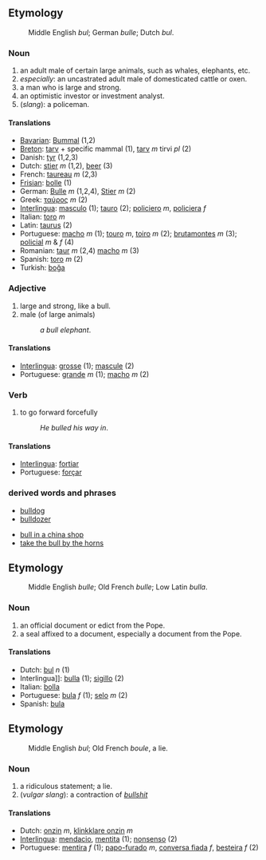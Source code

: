==Etymology==
:Middle English ''bul''; German ''bulle''; Dutch ''bul''.

=== Noun ===
#an adult male of certain large animals, such as whales, elephants, etc.
#''especially'': an uncastrated adult male of domesticated cattle or oxen.
#a man who is large and strong.
#an optimistic investor or investment analyst.
#(''slang''): a policeman.
==== Translations ====
*[[Bavarian]]: [[Bummal]] (1,2)
*[[Breton]]: [[tarv]] + specific mammal (1), [[tarv]] ''m'' tirvi ''pl'' (2)
*Danish: [[tyr]] (1,2,3)
*Dutch: [[stier]] ''m'' (1,2), [[beer]] (3)
*French: [[taureau]] ''m'' (2,3)
*[[Frisian]]: [[bolle]] (1)
*German: [[Bulle]] ''m'' (1,2,4), [[Stier]] ''m'' (2)
*Greek: [[ταύρος]] ''m'' (2)
*[[Interlingua]]: [[masculo]] (1); [[tauro]] (2); [[policiero]] ''m'', [[policiera]] ''f''
*Italian: [[toro]] ''m''
*Latin: [[taurus]] (2)
*Portuguese: [[macho]] ''m'' (1); [[touro]] ''m'', [[toiro]] ''m'' (2); [[brutamontes]] ''m'' (3); [[policial]] ''m'' & ''f'' (4)
*Romanian: [[taur]] ''m'' (2,4) [[macho]] ''m'' (3)
*Spanish: [[toro]] ''m'' (2)
*Turkish: [[boğa]]

=== Adjective ===
#large and strong, like a bull.
#male (of large animals)
#:''a bull elephant''.
==== Translations ====
*[[Interlingua]]: [[grosse]] (1); [[mascule]] (2)
*Portuguese: [[grande]] ''m'' (1); [[macho]] ''m'' (2)

=== Verb ===
#to go forward forcefully
#:''He bulled his way in''.
==== Translations ====
*[[Interlingua]]: [[fortiar]]
*Portuguese: [[forçar]]
===derived words and phrases===
*[[bulldog]]
*[[bulldozer]]

*[[bull in a china shop]]
*[[take the bull by the horns]]

==Etymology==
:Middle English ''bulle''; Old French ''bulle''; Low Latin ''bulla''.
=== Noun ===
#an official document or edict from the Pope.
#a seal affixed to a document, especially a document from the Pope.
==== Translations ====
*Dutch: [[bul]] ''n'' (1)
*Interlingua]]: [[bulla]] (1); [[sigillo]] (2)
*Italian: [[bolla]]
*Portuguese: [[bula]] ''f'' (1); [[selo]] ''m'' (2)
*Spanish: [[bula]]

==Etymology==
:Middle English ''bul''; Old French ''boule'', a lie.
=== Noun ===
#a ridiculous statement; a lie.
#(''vulgar slang''): a contraction of ''[[bullshit]]''
==== Translations ====
*Dutch: [[onzin]] ''m'', [[klinkklare onzin]] ''m''
*[[Interlingua]]: [[mendacio]], [[mentita]] (1); [[nonsenso]] (2)
*Portuguese: [[mentira]] ''f'' (1); [[papo-furado]] ''m'', [[conversa fiada]] ''f'', [[besteira]] ''f'' (2)